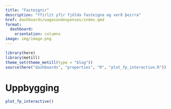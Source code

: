 ```yaml
---
title: "Fasteignir"
description: "Yfirlit yfir fjölda fasteigna og verð þeirra"
href: dashboards/wagesandexpenses/index.qmd
format: 
  dashboard:
    orientation: columns
image: img/image.png
---
```



```r
library(here)
library(metill)
theme_set(theme_metill(type = "blog"))
source(here("dashboards", "properties", "R", "plot_fp_interactive.R"))
```

# Uppbygging

```r
plot_fp_interactive()
```